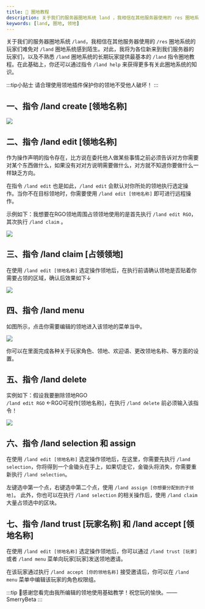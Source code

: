 ```yaml
---
title: 🏡 圈地教程
description: 关于我们的服务器圈地系统 land ，我相信在其他服务器使用的 res 圈地系统的玩家们难免对 land 圈地系统感到陌生。
keywords: [land, 圈地, 领地]
---
```


关于我们的服务器圈地系统 `/land`，我相信在其他服务器使用的 `/res` 圈地系统的玩家们难免对 `/land` 圈地系统感到陌生。对此，我将为各位新来到我们服务器的玩家们，以及不熟悉 `/land` 圈地系统的长期玩家提供最基本的 `/land` 指令圈地教程。在此基础上，你还可以通过指令 `/land help` 来获得更多有关此圈地系统的知识。  

:::tip小贴士
请合理使用领地插件保护你的领地不受他人破坏！
:::

## 一、指令 /land create [领地名称]

![](\img\lands\Untitled0.png) 

## 二、指令 /land edit [领地名称]

作为操作声明的指令存在，比方说在委托他人做某些事情之前必须告诉对方你需要对某个东西做什么，如果没有对对方说明需要做什么，对方就不知道你要做什么一样缺乏方向。  

在指令 `/land edit` 也是如此，`/land edit` 会默认对你所处的领地执行选定操作。当你不在目标领地时，你需要使用 `/land edit [领地名称]` 即可进行远程操作。  

示例如下：我想要在RGO领地周围占领领地使用的是首先执行 `/land edit RGO`，其次执行 `/land claim` 。

![](\img\lands\Untitled1.png)

## 三、指令 /land claim [占领领地]

在使用 `/land edit [领地名称]` 选定操作领地后，在执行前请确认领地是否贴着你需要占领的区域，确认后效果如下↓

![](\img\lands\Untitled2.png)

## 四、指令 /land menu

如图所示，点击你需要编辑的领地进入该领地的菜单当中。  

![](\img\lands\Untitled3.png)

你可以在里面完成各种关于玩家角色、领地、欢迎语、更改领地名称、等方面的设置。

## 五、指令 /land delete

实例如下：假设我要删除领地RGO  
`/land edit RGO` ←RGO可视作[领地名称]，在执行 `/land delete` 前必须输入该指令！

![](\img\lands\Untitled4.png)

## 六、指令 /land selection 和 assign

在使用 `/land edit [领地名称]` 选定操作领地后，在这里，你需要先执行 `/land selection`，你将得到一个金锄头在手上，如果切走它，金锄头将消失，你需要重新执行 `/land selection`。

左键选中第一个点，右键选中第二个点，使用 `/land assign [你想要分配到的子领地]`。
此外，你也可以在执行 `/land selection` 的相关操作后，使用 `/land claim` 大量占领选中的区块。

## 七、指令 /land trust [玩家名称] 和 /land accept [领地名称]

在使用 `/land edit [领地名称]` 选定操作领地后，你可以通过 `/land trust [玩家]` 或者 `/land menu` 菜单向玩家[玩家]发送领地邀请。

在该玩家通过执行 `/land accept [你的领地名称]` 接受邀请后，你可以在 `/land menu` 菜单中编辑该玩家的角色权限组。

:::tip 
🙏感谢您看完由我所编辑的领地使用基础教学！祝您玩的愉快。——SmerryBeta
:::